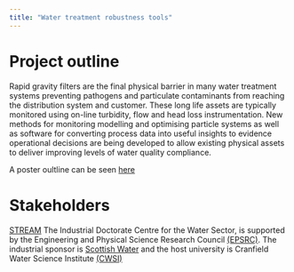 ```yaml
---
title: "Water treatment robustness tools"
---
```


# Project outline

Rapid gravity filters are the final physical barrier in many water treatment systems preventing pathogens and particulate contaminants from reaching the distribution system and customer. These long life assets are typically monitored using on-line turbidity, flow and head loss instrumentation. New methods for monitoring modelling and optimising particle systems as well as software for converting process data into useful insights to evidence operational decisions are being developed to allow existing physical assets to deliver improving levels of water quality compliance.

A poster oultline can be seen [here](http://claritybowl.com/projectposter.pdf)

# Stakeholders

[STREAM](http://www.stream-idc.net) The Industrial Doctorate Centre for the Water Sector, is supported by the Engineering and Physical Science Research Council [(EPSRC)](http://www.epsrc.ac.uk/). The industrial sponsor is [Scottish Water](http://www.scottishwater.co.uk) and the host university is Cranfield Water Science Institute [(CWSI)](http://www.cranfield.ac.uk/centres/cranfield-water-sciences-institute)


